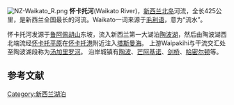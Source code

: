 {{Infobox River
 | river_name = 怀卡托河
 | image_name = Waikato_river_750px.jpg
 | caption = 怀卡托河流经哈密尔顿
 | origin = [[鲁阿佩胡山|鲁阿佩胡山]]
 | mouth = [[怀卡托港|怀卡托港]]
 | basin_countries = 新西兰北岛
 | length = {{convert|425|km|mi}}
 | mouth_elevation= {{convert|0.0|m|ft|0}}
 | watershed = {{convert|13701|km2|abbr=on}} to Mercer<ref>{{cite web |url=http://www.ew.govt.nz/Environmental-information/ |title=Environment |publisher=Environment Waikato |accessdate=2010-05-28 |deadurl=yes |archiveurl=https://web.archive.org/web/20100525211735/http://www.ew.govt.nz/Environmental-information/ |archivedate=2010-05-25 }}</ref>
}}
[[Image:NZ-Waikato_R.png|thumb]]
'''怀卡托河'''(Waikato River)，[[新西兰|新西兰]][[北島_(紐西蘭)|北岛]]河流，全长425公里，是新西兰全国最长的河流。Waikato一词来源于[[毛利语|毛利语]]，意为“流水”。

怀卡托河发源于[[鲁阿佩胡山|鲁阿佩胡山]]东坡，流入新西兰第一大湖泊[[陶波湖|陶波湖]]，然后由陶波湖西北端流经[[怀卡托平原|怀卡托平原]]在[[怀卡托港|怀卡托港]]附近注入[[塔斯曼海|塔斯曼海]]。 上游Waipakihi与干流交汇处至陶波湖段称为[[汤加里罗河|汤加里罗河]]。 沿岸城镇有[[陶波|陶波]]、[[芒阿基诺|芒阿基诺]]、[[剑桥_(新西兰)|剑桥]]、[[哈密尔顿_(新西兰)|哈密尔顿]]等。


==参考文献==
{{reflist}}

[[Category:新西兰湖泊|Category:新西兰湖泊]]